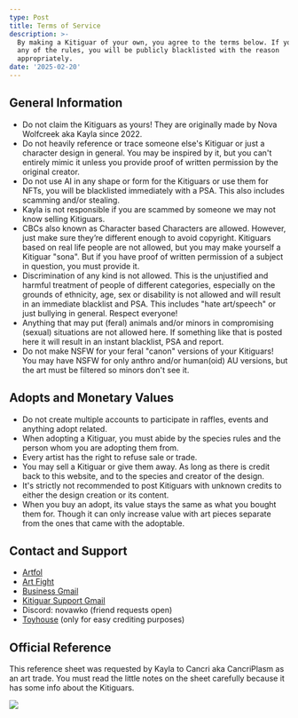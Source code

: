```yaml
---
type: Post
title: Terms of Service
description: >-
  By making a Kitiguar of your own, you agree to the terms below. If you break
  any of the rules, you will be publicly blacklisted with the reason
  appropriately.
date: '2025-02-20'
---
```

## General Information

*   Do not claim the Kitiguars as yours! They are originally made by Nova Wolfcreek aka Kayla since 2022.
*   Do not heavily reference or trace someone else's Kitiguar or just a character design in general. You may be inspired by it, but you can't entirely mimic it unless you provide proof of written permission by the original creator.
*   Do not use AI in any shape or form for the Kitiguars or use them for NFTs, you will be blacklisted immediately with a PSA. This also includes scamming and/or stealing.
*   Kayla is not responsible if you are scammed by someone we may not know selling Kitiguars.
*   CBCs also known as Character based Characters are allowed. However, just make sure they’re different enough to avoid copyright. Kitiguars based on real life people are not allowed, but you may make yourself a Kitiguar "sona". But if you have proof of written permission of a subject in question, you must provide it.
*   Discrimination of any kind is not allowed. This is the unjustified and harmful treatment of people of different categories, especially on the grounds of ethnicity, age, sex or disability is not allowed and will result in an immediate blacklist and PSA. This includes "hate art/speech" or just bullying in general. Respect everyone!
*   Anything that may put (feral) animals and/or minors in compromising (sexual) situations are not allowed here. If something like that is posted here it will result in an instant blacklist, PSA and report.
*   Do not make NSFW for your feral "canon" versions of your Kitiguars! You may have NSFW for only anthro and/or human(oid) AU versions, but the art must be filtered so minors don't see it.

## Adopts and Monetary Values

*   Do not create multiple accounts to participate in raffles, events and anything adopt related.
*   When adopting a Kitiguar, you must abide by the species rules and the person whom you are adopting them from.
*   Every artist has the right to refuse sale or trade.
*   You may sell a Kitiguar or give them away. As long as there is credit back to this website, and to the species and creator of the design.
*   It's strictly not recommended to post Kitiguars with unknown credits to either the design creation or its content.
*   When you buy an adopt, its value stays the same as what you bought them for. Though it can only increase value with art pieces separate from the ones that came with the adoptable.

## Contact and Support

*   [Artfol](https://artfol.co/Novawko)
*   [Art Fight](https://artfight.net/~Novawko)
*   [Business Gmail](mailto:novawko@gmail.com)
*   [Kitiguar Support Gmail](mailto:kitiguars@gmail.com)
*   Discord: novawko (friend requests open)
*   [Toyhouse](https://toyhou.se/Novawko) (only for easy crediting purposes)

## Official Reference

This reference sheet was requested by Kayla to Cancri aka CancriPlasm as an art trade. You must read the little notes on the sheet carefully because it has some info about the Kitiguars.

![](/images/cancriplasm_20256753016710.png)
